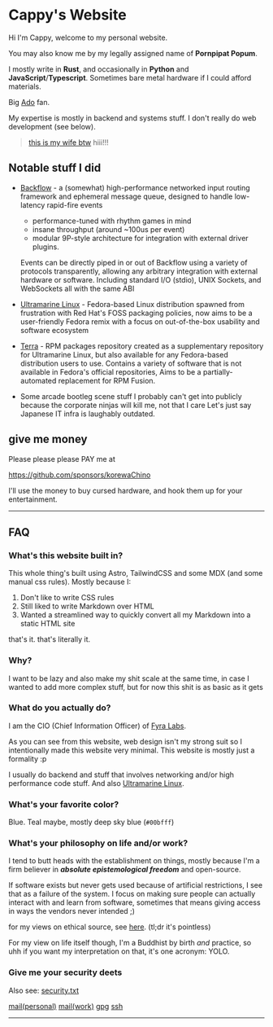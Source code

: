 # Cappy's Website

Hi I'm Cappy, welcome to my personal website.

You may also know me by my legally assigned name of **Pornpipat Popum**.

I mostly write in **Rust**, and occasionally in **Python** and **JavaScript**/**Typescript**. Sometimes bare metal hardware
if I could afford materials.

Big [Ado](https://www.universal-music.co.jp/ado/) fan.

My expertise is mostly in backend and systems stuff. I don't really do web development (see below).

> [this is my wife btw](https://nijika.dev) hiii!!!

## Notable stuff I did

- [Backflow](https://github.com/FyraLabs/backflow) - a (somewhat) high-performance networked input routing framework
  and ephemeral message queue, designed to handle low-latency rapid-fire events
  - performance-tuned with rhythm games in mind
  - insane throughput (around ~100us per event)
  - modular 9P-style architecture for integration with external driver plugins.

  Events can be directly piped in or out of Backflow using a variety of protocols transparently, allowing any arbitrary
  integration with external hardware or software. Including standard I/O (stdio), UNIX Sockets, and WebSockets all with the same ABI

- [Ultramarine Linux] - Fedora-based Linux distribution spawned from frustration with Red Hat's FOSS packaging policies,
  now aims to be a user-friendly Fedora remix with a focus on out-of-the-box usability and software ecosystem

- [Terra] - RPM packages repository created as a supplementary repository for Ultramarine Linux,
  but also available for any Fedora-based distribution users to use.
  Contains a variety of software that is not available in Fedora's official repositories,
  Aims to be a partially-automated replacement for RPM Fusion.

- Some arcade bootleg scene stuff I probably can't get into publicly because the corporate ninjas will kill me, not that I care
  Let's just say Japanese IT infra is laughably outdated.

## give me money

Please please please PAY me at

https://github.com/sponsors/korewaChino

I'll use the money to buy cursed hardware, and hook them up for your entertainment.

---

## FAQ

### What's this website built in?

This whole thing's built using Astro, TailwindCSS and some MDX (and some manual css rules). Mostly because I:

1. Don't like to write CSS rules
2. Still liked to write Markdown over HTML
3. Wanted a streamlined way to quickly convert all my Markdown into a static HTML site

that's it. that's literally it.

### Why?

I want to be lazy and also make my shit scale at the same time, in case I wanted to add more complex stuff,
but for now this shit is as basic as it gets

### What do you actually do?

I am the CIO (Chief Information Officer) of [Fyra Labs].

As you can see from this website, web design isn't my strong suit so I intentionally made this
website very minimal. This website is mostly just a formality :p

I usually do backend and stuff that involves networking and/or high performance code stuff. And also [Ultramarine Linux].


### What's your favorite color?

Blue. Teal maybe, mostly deep sky blue (`#00bfff`)

### What's your philosophy on life and/or work?

I tend to butt heads with the establishment on things, mostly because
I'm a firm believer in ***absolute epistemological freedom*** and open-source.

If software exists but never gets used because of artificial restrictions,
I see that as a failure of the system. I focus on making sure people can actually interact with and learn from software,
sometimes that means giving access in ways the vendors never intended ;)

for my views on ethical source, see [here](https://files.cappuchino.xyz/MANIFESTO.md). (tl;dr it's pointless)

For my view on life itself though, I'm a Buddhist by birth *and* practice, so uhh
if you want my interpretation on that, it's one acronym: YOLO.

### Give me your security deets

Also see: [security.txt](/security.txt)

[mail(personal)](mailto:cappy@fyralabs.com)
[mail(work)](mailto:cappy@fyralabs.com)
[gpg](https://github.com/korewaChino.gpg)
[ssh](https://github.com/korewaChino.keys)

---

[Fyra Labs]: https://fyralabs.com
[Ultramarine Linux]: https://ultramarine-linux.org
[Terra]: https://terra.fyralabs.com